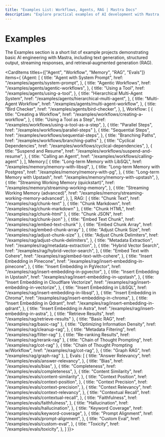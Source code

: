 ```yaml
---
title: "Examples List: Workflows, Agents, RAG | Mastra Docs"
description: "Explore practical examples of AI development with Mastra, including text generation, RAG implementations, structured outputs, and multi-modal interactions. Learn how to build AI applications using OpenAI, Anthropic, and Google Gemini."
---
```



# Examples

The Examples section is a short list of example projects demonstrating basic AI engineering with Mastra, including text generation, structured output, streaming responses, and retrieval‐augmented generation (RAG).

<CardItems titles={["Agent", "Workflow", "Memory", "RAG", "Evals"]} items={
  {Agent: [
      {
        title: "Agent with System Prompt",
        href: "/examples/agents/system-prompt",
      },
      {
        title: "Agentic Workflows",
        href: "/examples/agents/agentic-workflows",
      },
      {
        title: "Using a Tool",
        href: "/examples/agents/using-a-tool",
      },
      {
        title: "Hierarchical Multi-Agent System",
        href: "/examples/agents/hierarchical-multi-agent",
      },
      {
        title: "Multi-Agent Workflow",
        href: "/examples/agents/multi-agent-workflow",
      },
      {
        title: "Bird Checker",
        href: "/examples/agents/bird-checker",
      },
    ],
    Workflow: [
      {
        title: "Creating a Workflow",
        href: "/examples/workflows/creating-a-workflow",
      },
      {
        title: "Using a Tool as a Step",
        href: "/examples/workflows/using-a-tool-as-a-step",
      },
      { title: "Parallel Steps", href: "/examples/workflows/parallel-steps" },
      {
        title: "Sequential Steps",
        href: "/examples/workflows/sequential-steps",
      },
      { title: "Branching Paths", href: "/examples/workflows/branching-paths" },
      {
        title: "Cyclical Dependencies",
        href: "/examples/workflows/cyclical-dependencies",
      },
      {
        title: "Suspend and Resume",
        href: "/examples/workflows/suspend-and-resume",
      },
      { title: "Calling an Agent", href: "/examples/workflows/calling-agent" },
    ],
    Memory:[
      {
        title: "Long-term Memory with LibSQL",
        href: "/examples/memory/memory-with-libsql",
      },
      {
        title: "Long-term Memory with Postgres",
        href: "/examples/memory/memory-with-pg",
      },
      {
        title: "Long-term Memory with Upstash",
        href: "/examples/memory/memory-with-upstash",
      },
      {
        title: "Streaming Working Memory (quickstart)",
        href: "/examples/memory/streaming-working-memory",
      },
      {
        title: "Streaming Working Memory (advanced)",
        href: "/examples/memory/streaming-working-memory-advanced",
      },
    ],
  RAG: [
      { title: "Chunk Text", href: "/examples/rag/chunk-text" },
      { title: "Chunk Markdown", href: "/examples/rag/chunk-markdown" },
      { title: "Chunk HTML", href: "/examples/rag/chunk-html" },
      { title: "Chunk JSON", href: "/examples/rag/chunk-json" },
      { title: "Embed Text Chunk", href: "/examples/rag/embed-text-chunk" },
      { title: "Embed Chunk Array", href: "/examples/rag/embed-chunk-array" },
      { title: "Adjust Chunk Size", href: "/examples/rag/adjust-chunk-size" },
      {
        title: "Adjust Chunk Delimiters",
        href: "/examples/rag/adjust-chunk-delimiters",
      },
      {
        title: "Metadata Extraction",
        href: "/examples/rag/metadata-extraction",
      },
      {
        title: "Hybrid Vector Search",
        href: "/examples/rag/hybrid-vector-search",
      },
      {
        title: "Embed Text with Cohere",
        href: "/examples/rag/embed-text-with-cohere",
      },
      {
        title: "Insert Embedding in Pinecone",
        href: "/examples/rag/insert-embedding-in-pinecone",
      },
      {
        title: "Insert Embedding in PgVector",
        href: "/examples/rag/insert-embedding-in-pgvector",
      },
      {
        title: "Insert Embedding in Upstash",
        href: "/examples/rag/insert-embedding-in-upstash",
      },
      {
        title: "Insert Embedding in Cloudflare Vectorize",
        href: "/examples/rag/insert-embedding-in-vectorize",
      },
      {
        title: "Insert Embedding in LibSQL",
        href: "/examples/rag/insert-embedding-in-libsql",
      },
      {
        title: "Insert Embedding in Chroma",
        href: "/examples/rag/insert-embedding-in-chroma",
      },
      {
        title: "Insert Embedding in Qdrant",
        href: "/examples/rag/insert-embedding-in-qdrant",
      },
      {
        title: "Insert Embedding in Astra",
        href: "/examples/rag/insert-embedding-in-astra",
      },
      { title: "Retrieve Results", href: "/examples/rag/retrieve-results" },
      { title: "Basic RAG", href: "/examples/rag/basic-rag" },
      {
        title: "Optimizing Information Density",
        href: "/examples/rag/cleanup-rag",
      },
      { title: "Metadata Filtering", href: "/examples/rag/filter-rag" },
      { title: "Re-ranking Results", href: "/examples/rag/rerank-rag" },
      { title: "Chain of Thought Prompting", href: "/examples/rag/cot-rag" },
      {
        title: "Chain of Thought Prompting w/Workflow",
        href: "/examples/rag/cot-rag",
      },
      { title: "Graph RAG", href: "/examples/rag/graph-rag" },
    ],
  Evals: [
    {
      title: "Answer Relevancy",
      href: "/examples/evals/answer-relevancy",
    },
    {
      title: "Bias",
      href: "/examples/evals/bias",
    },
    {
      title: "Completeness",
      href: "/examples/evals/completeness",
    },
    {
      title: "Content Similarity",
      href: "/examples/evals/content-similarity",
    },
    {
      title: "Context Position",
      href: "/examples/evals/context-position",
    },
    {
      title: "Context Precision",
      href: "/examples/evals/context-precision",
    },
    {
      title: "Context Relevancy",
      href: "/examples/evals/context-relevancy",
    },
    {
      title: "Contextual Recall",
      href: "/examples/evals/contextual-recall",
    },
    {
      title: "Faithfulness",
      href: "/examples/evals/faithfulness",
    },
    {
      title: "Hallucination",
      href: "/examples/evals/hallucination",
    },
    {
      title: "Keyword Coverage",
      href: "/examples/evals/keyword-coverage",
    },
    {
      title: "Prompt Alignment",
      href: "/examples/evals/prompt-alignment",
    },
    {
      title: "Custom Eval",
      href: "/examples/evals/custom-eval",
    },
    {
      title: "Toxicity",
      href: "/examples/evals/toxicity",
    },
  ]
}}>

</CardItems>
